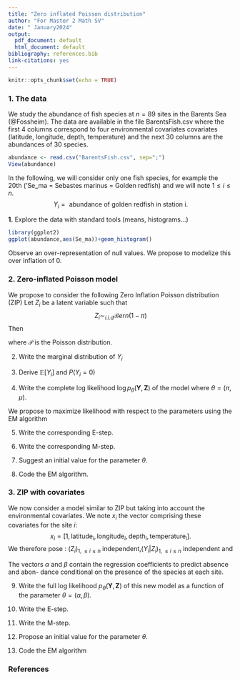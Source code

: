 ```yaml
---
title: "Zero inflated Poisson distribution"
author: "For Master 2 Math SV"
date: " January2024"
output:
  pdf_document: default
  html_document: default
bibliography: references.bib
link-citations: yes
---
```


```r
knitr::opts_chunk$set(echo = TRUE)
```

### 1.  The data

We study  the abundance of fish species at $n = 89$ sites in the Barents Sea (@Fossheim). The data
are available in the file BarentsFish.csv where the first 4 columns correspond to four environmental covariates
covariates (latitude, longitude, depth, temperature) and the next 30 columns are the abundances of 30
species.

```r
abundance <- read.csv("BarentsFish.csv", sep=";")
View(abundance)
```

In the following, we will consider only one fish species, for example the 20th ('Se_ma = Sebastes marinus =
Golden redfish) and we will note $1 \leq  i \leq n$.
$$Y_i = \mbox{ abundance of golden redfish in station i}.$$

   **1.** Explore the data with standard tools (means, histograms...)

```r
library(ggplot2)
ggplot(abundance,aes(Se_ma))+geom_histogram()
```


Observe an over-representation of null values. We propose to modelize this over inflation of $0$. 


### 2.   Zero-inflated Poisson model

We propose to consider the following Zero Inflation Poisson distribution (ZIP) Let $Z_i$ be a latent variable such that 
$$Z_i \sim_{i.i.d} \mathcal{B}ern(1-\pi)$$
Then

\begin{equation}
Y_i | Z_i \sim (1-Z_i) \delta_{\{0\}} + Z_i \mathcal{P}(\mu_i)
\end{equation}

where $\mathcal{P}$ is the Poisson distribution. 

 2.   Write the marginal distribution of $Y_i$
 
 3. Derive $\mathbb{E}[Y_i]$ and $P(Y_i=0)$
 
 4.  Write the complete log likelihood $\log p_\theta(\mathbf{Y}, \mathbf{Z})$ of the model where $\theta= (\pi,\mu)$.
 
 We propose to maximize likelihood with respect to the  parameters using the EM algorithm 
 
 5.  Write the  corresponding E-step.
 
 6.  Write the  corresponding M-step.

 7.  Suggest an initial value for the parameter $\theta$.

 8.  Code the EM algorithm.


### 3. ZIP with covariates 
We now consider a model similar to ZIP but taking into account the environmental covariates.
We note $x_i$ the vector comprising these covariates for the site $i$:
$$x_i = [1, \mbox{latitude}_i, \mbox{longitude}_i, \mbox{depth}_i, \mbox{temperature}_i ].$$
We therefore pose : $(Z_i)_{1 ,\leq i \leq n}$ independent,$(Y_i | Z_i)_{1 ,\leq i \leq n}$ independent
and
\begin{equation}
\begin{array}{cclllcl}
Z_i &\sim& \mathcal{B}\mbox{ern}(\pi_i) &   \mbox{with} & \log \left(\frac{\pi_i}{1- \pi_i}\right) &=& x_i^T \alpha\\
Y_i | Z_i &\sim& (1-Z_i) \delta_{\{0\}} + Z_i \mathcal{P}(\mu_i)& \mbox{with} & \log \mu_i &=& x_i^T \beta
\end{array}
\end{equation}

The vectors $\alpha$  and $\beta$ contain the regression coefficients to predict absence and abon-
dance conditional on the presence of the species at each site.
      
   9. Write the full log likelihood $p_{\theta}(\mathbf{Y}, \mathbf{Z})$  of this new model as a function of the parameter $\theta = (\alpha, \beta)$.
      
   10. Write the E-step.
   
   11. Write the M-step.
      
   12. Propose an initial value for the parameter $\theta$.
      
   13. Code the EM algorithm


### References

